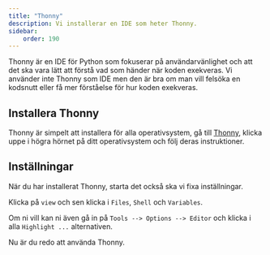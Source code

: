 ```yaml
---
title: "Thonny" 
description: Vi installerar en IDE som heter Thonny.
sidebar:
    order: 190
---
```



Thonny är en IDE för Python som fokuserar på användarvänlighet och att det ska vara lätt att förstå vad som händer när koden exekveras. Vi använder inte Thonny som IDE men den är bra om man vill felsöka en kodsnutt eller få mer förståelse för hur koden exekveras.



## Installera Thonny

Thonny är simpelt att installera för alla operativsystem, gå till [Thonny](https://thonny.org/), klicka uppe i högra hörnet på ditt operativsystem och följ deras instruktioner.

## Inställningar

När du har installerat Thonny, starta det också ska vi fixa inställningar.

Klicka på `view` och sen klicka i `Files`, `Shell` och `Variables`.

Om ni vill kan ni även gå in på `Tools --> Options --> Editor` och klicka i alla `Highlight ...` alternativen.

Nu är du redo att använda Thonny.

<YouTube
    id="01X9Txqbs2s"
    caption="En snabb introduction till Thonny."
/>
